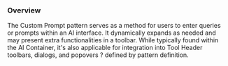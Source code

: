 ### Overview

The Custom Prompt pattern serves as a method for users to enter queries or prompts within an AI interface. It dynamically expands as needed and may present extra functionalities in a toolbar. While typically found within the AI Container, it's also applicable for integration into Tool Header toolbars, dialogs, and popovers ? defined by pattern definition.



